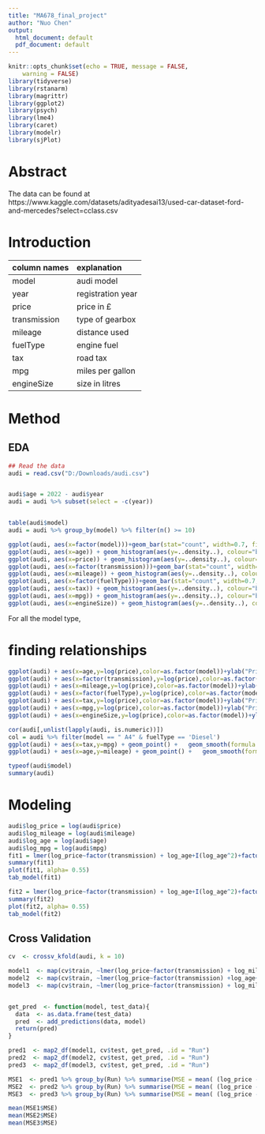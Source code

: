 ```yaml
---
title: "MA678_final_project"
author: "Nuo Chen"
output:
  html_document: default
  pdf_document: default
---
```


```r
knitr::opts_chunk$set(echo = TRUE, message = FALSE,
	warning = FALSE)
library(tidyverse)
library(rstanarm)
library(magrittr)
library(ggplot2)
library(psych)
library(lme4)
library(caret)
library(modelr)
library(sjPlot)
```


# Abstract

The data can be found at https://www.kaggle.com/datasets/adityadesai13/used-car-dataset-ford-and-mercedes?select=cclass.csv

# Introduction


| column names      | explanation                                     |
| :--               | :-----                                          |
| model             | audi model                                      |
| year              | registration year                               |
| price             | price in £                                      |
| transmission      | type of gearbox                                 |
| mileage           | distance used                                   |
| fuelType          | engine fuel                                     |
| tax               | road tax                                        |
| mpg               | miles per gallon                                |
| engineSize        | size in litres                                  |
                

# Method

## EDA

```r
## Read the data
audi = read.csv("D:/Downloads/audi.csv")


audi$age = 2022 - audi$year
audi = audi %>% subset(select = -c(year))


table(audi$model)
audi = audi %>% group_by(model) %>% filter(n() >= 10)
```

```r
ggplot(audi, aes(x=factor(model)))+geom_bar(stat="count", width=0.7, fill="steelblue")
ggplot(audi, aes(x=age)) + geom_histogram(aes(y=..density..), colour="black", fill="white", bins = 25) + geom_density(alpha=.2, fill="orange") 
ggplot(audi, aes(x=price)) + geom_histogram(aes(y=..density..), colour="black", fill="white", bins = 25) + geom_density(alpha=.2, fill="blue") 
ggplot(audi, aes(x=factor(transmission)))+geom_bar(stat="count", width=0.7, fill="steelblue")
ggplot(audi, aes(x=mileage)) + geom_histogram(aes(y=..density..), colour="black", fill="white", bins = 25) + geom_density(alpha=.2, fill="cyan") 
ggplot(audi, aes(x=factor(fuelType)))+geom_bar(stat="count", width=0.7, fill="steelblue")
ggplot(audi, aes(x=tax)) + geom_histogram(aes(y=..density..), colour="black", fill="white", bins = 25) + geom_density(alpha=.2, fill="red") 
ggplot(audi, aes(x=mpg)) + geom_histogram(aes(y=..density..), colour="black", fill="white", bins = 25) + geom_density(alpha=.2, fill="yellow") 
ggplot(audi, aes(x=engineSize)) + geom_histogram(aes(y=..density..), colour="black", fill="white", bins = 64) + geom_density(alpha=.2, fill="green")
```




For all the model type, 


# finding relationships

```r
ggplot(audi) + aes(x=age,y=log(price),color=as.factor(model))+ylab("Price vs Age")+geom_jitter(alpha=0.3,size=0.8) + geom_smooth(aes(color = factor(model)), method = "lm", se = FALSE, formula = 'y ~ x')
ggplot(audi) + aes(x=factor(transmission),y=log(price),color=as.factor(model))+ylab("Price vs Age")+geom_jitter(alpha=0.3,size=0.9)
ggplot(audi) + aes(x=mileage,y=log(price),color=as.factor(model))+ylab("Price vs Age")+geom_jitter(alpha=0.3,size=0.8) + geom_smooth(aes(color = factor(model)), method = "lm", se = FALSE, formula = 'y ~ x')
ggplot(audi) + aes(x=factor(fuelType),y=log(price),color=as.factor(model))+ylab("Price vs Age")+geom_jitter(alpha=0.3)
ggplot(audi) + aes(x=tax,y=log(price),color=as.factor(model))+ylab("Price vs Age")+geom_jitter(alpha=0.3,size=0.8) + geom_smooth(aes(color = factor(model)), method = "lm", se = FALSE, formula = 'y ~ x')
ggplot(audi) + aes(x=mpg,y=log(price),color=as.factor(model))+ylab("Price vs Age")+geom_jitter(alpha=0.3,size=0.8) + geom_smooth(aes(color = factor(model)), method = "lm", se = FALSE, formula = 'y ~ x')
ggplot(audi) + aes(x=engineSize,y=log(price),color=as.factor(model))+ylab("Price vs Age")+geom_jitter(alpha=0.3,size=0.8) + geom_smooth(aes(color = factor(model)), method = "lm", se = FALSE, formula = 'y ~ x')
```
```r
cor(audi[,unlist(lapply(audi, is.numeric))])
col = audi %>% filter(model == " A4" & fuelType == 'Diesel')
ggplot(audi) + aes(x=tax,y=mpg) + geom_point() +   geom_smooth(formula = 'y ~ x', method = "lm") 
ggplot(audi) + aes(x=age,y=mileage) + geom_point() +   geom_smooth(formula = 'y ~ x', method = "lm") 
```
```r
typeof(audi$model)
summary(audi)
```


# Modeling




```r
audi$log_price = log(audi$price)
audi$log_mileage = log(audi$mileage)
audi$log_age = log(audi$age)
audi$log_mpg = log(audi$mpg)
fit1 = lmer(log_price~factor(transmission) + log_age+I(log_age^2)+factor(fuelType)+log_mpg + I(log_mpg^2) +(1+engineSize|model), data = audi)
summary(fit1)
plot(fit1, alpha= 0.55)
tab_model(fit1)
```
```r
fit2 = lmer(log_price~factor(transmission) + log_age+I(log_age^2)+factor(fuelType)+log_mpg +(1+engineSize|model), data = audi, refresh = 0)
summary(fit2)
plot(fit2, alpha= 0.55)
tab_model(fit2)
```


## Cross Validation

```r
cv  <- crossv_kfold(audi, k = 10)

model1  <- map(cv$train, ~lmer(log_price~factor(transmission) + log_mileage+I(log_mileage^2)+log_age+I(log_age^2)+factor(fuelType)+log_mpg + I(log_mpg^2) +(1+engineSize|model), data = .))
model2  <- map(cv$train, ~lmer(log_price~factor(transmission) +log_age+I(log_age^2)+factor(fuelType)+log_mpg + I(log_mpg^2) +(1+engineSize|model), data = .))
model3  <- map(cv$train, ~lmer(log_price~factor(transmission) + log_mileage+I(log_mileage^2)+factor(fuelType)+log_mpg + I(log_mpg^2) +(1+engineSize|model), data = .))


get_pred  <- function(model, test_data){
  data  <- as.data.frame(test_data)
  pred  <- add_predictions(data, model)
  return(pred)
}

pred1  <- map2_df(model1, cv$test, get_pred, .id = "Run")
pred2  <- map2_df(model2, cv$test, get_pred, .id = "Run")
pred3  <- map2_df(model3, cv$test, get_pred, .id = "Run")

MSE1  <- pred1 %>% group_by(Run) %>% summarise(MSE = mean( (log_price - pred)^2))
MSE2  <- pred2 %>% group_by(Run) %>% summarise(MSE = mean( (log_price - pred)^2))
MSE3  <- pred3 %>% group_by(Run) %>% summarise(MSE = mean( (log_price - pred)^2))

mean(MSE1$MSE)
mean(MSE2$MSE)
mean(MSE3$MSE)
```


